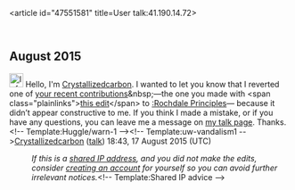 <article id="47551581" title=User talk:41.190.14.72>
	<talkpage id="47551581" title="User talk:41.190.14.72">
== August 2015 ==

[[File:Information.svg|25px|alt=Information icon]] Hello, I'm [[User:Crystallizedcarbon|Crystallizedcarbon]]. I wanted to let you know that I reverted one of [[Special:Contributions/41.190.14.72|your recent contributions]]&amp;nbsp;—the one you made with &lt;span class=&quot;plainlinks&quot;&gt;[https://en.wikipedia.org/w/index.php?title=Rochdale%20Principles&amp;diff=676551795 this edit]&lt;/span&gt; to [[:Rochdale Principles]]— because it didn’t appear constructive to me. If you think I made a mistake, or if you have any questions, you can leave me a message on [[User_talk:Crystallizedcarbon|my talk page]]. Thanks. &lt;!-- Template:Huggle/warn-1 --&gt;&lt;!-- Template:uw-vandalism1 --&gt;[[User:Crystallizedcarbon|Crystallizedcarbon]] ([[User talk:Crystallizedcarbon|talk]]) 18:43, 17 August 2015 (UTC)
:''If this is a [[Network address translation|shared IP address]], and you did not make the edits, consider [[Wikipedia:Why create an account?|creating an account]] for yourself so you can avoid further irrelevant notices.''&lt;!-- Template:Shared IP advice --&gt;
	</talkpage>
</article>
